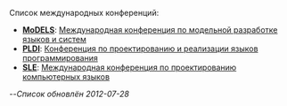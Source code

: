 Список международных конференций:
* '''[[MoDELS]]''': [[MoDELS|Международная конференция по модельной разработке языков и систем]]
* '''[[PLDI]]''': [[PLDI|Конференция по проектированию и реализации языков программирования]]
* '''[[SLE]]''': [[SLE|Международная конференция по проектированию компьютерных языков]]
--''Список обновлён 2012-07-28''
